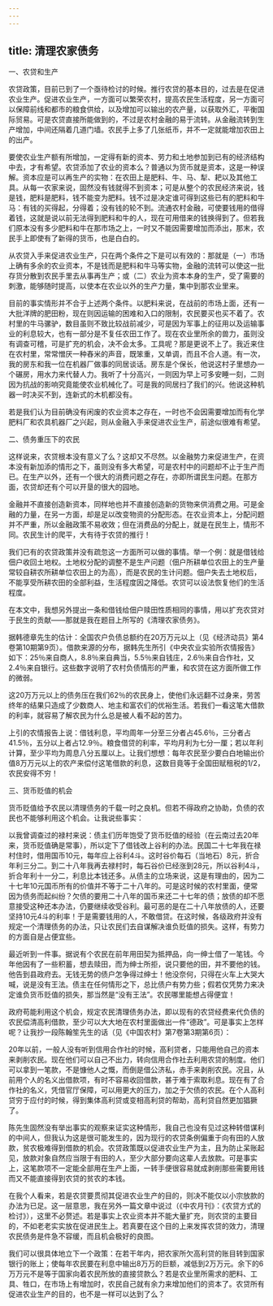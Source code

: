 ```yaml
---
---
---
```

title: 清理农家债务
---




一、农贷和生产

农贷政策，目前已到了一个亟待检讨的时候。推行农贷的基本目的，过去是在促进农业生产。促进农业生产，一方面可以繁荣农村，提高农民生活程度，另一方面可以保障前线和都市的粮食供给，以及增加可以输出的农产量，以获取外汇，平衡国际贸易。可是农贷直接所能做到的，不过是农村金融的易于流转。从金融流转到生产增加，中间还隔着几道门墙。农民手上多了几张纸币，并不一定就能增加农田上的出产。

要使农业生产额有所增加，一定得有新的资本、劳力和土地参加到已有的经济结构中去，才有希望。农贷添加了农业的资本么？普通以为货币就是资本，这是一种误解。资本应是可以再生产的实物：在农田上是肥料、牛、马、犁、耙以及其他工具。从每一农家来说，固然没有钱就得不到资本；可是从整个的农民经济来说，钱是钱，肥料是肥料，钱不能变为肥料。钱不过是决定谁可得到这些已有的肥料和牛马：有钱的买得起，分得着；没有钱的轮不到。流通农村金融，可使要钱用的借得着钱，这就是说以前无法得到肥料和牛的人，现在可用借来的钱换得到了。但若我们原本没有多少肥料和牛在那市场之上，一时又不能因需要增加而添出，那末，农民手上即使有了新得的货币，也是白白的。

从农贷入手来促进农业生产，只在两个条件之下是可以有效的：那就是（一）市场上确有多余的农业资本，不是钱而是肥料和牛马等实物，金融的流转可以使这一批存货分散到农民手里去从事再生产；或（二）农业为资本本身的生产，受了需要的刺激，能够随时提高，以使本在农业以外的生产力量，集中到那农业里来。

目前的事实情形并不合于上述两个条件。以肥料来说，在战前的市场上面，还有一大批洋牌的肥田粉，现在则因运输的困难和入口的限制，农民要买也买不着了。农村里的牛马骡驴，数目虽则不致比较战前减少，可是因为军事上的征用以及运输事业的利息较大，也有一部分是不复任农田工作了。现在农业里所余的兽力，虽则没有调查可稽，可是扩充的机会，决不会太多。工具呢？那是更说不上了。我近来住在农村里，常常憎厌一种舂米的声音，既笨重，又单调，而且不合人道。有一次，我的房东和我一位在机器厂做事的同居谈话。房东是个保长，他说这村子里想办一个碾房，用水力来代替人力。我听了十分高兴，一则因为早上可多安睡一刻，二则因为抗战的影响究竟能使农业机械化了。可是我的同居扫了我们的兴。他说这种机器一时决买不到，连新式的木机都没有。

若是我们认为目前确没有闲废的农业资本之存在，一时也不会因需要增加而有化学肥料厂和农具机器厂之兴起，则从金融入手来促进农业生产，前途似很难有希望。

二、债务重压下的农民

这样说来，农贷根本没有意义了么？这却又不尽然。以金融势力来促进生产，在资本没有新加添的情形之下，虽则没有多大希望，可是农村中的问题却不止于生产而已。在生产以外，还有一个很大的消费问题之存在，亦即所谓民生问题。在那方面，农贷却还有个可以开垦的很大的园地。

金融并不直接创造新资本，同样地也并不直接创造新的货物来供消费之用。可是金融的力量，在另一方面，却是足以改变物资的分配形态。在农业资本上，分配问题并不严重，所以金融政策不易收效；但在消费品的分配上，就是在民生上，情形不同。农民生计的爬平，大有待于农贷的推行！

我们已有的农贷政策并没有疏忽这一方面所可以做的事情。举一个例：就是借钱给佃户收回土地权。土地权分配的调整不是生产问题（佃户所耕单位农田上的生产量常较自耕农所耕单位农田上的为高），而是农民的生计问题。佃户失去土地权后，不能享受所耕农田的全部利益，生活程度因之降低。农贷可以设法恢复他们的生活程度。

在本文中，我想另外提出一条和借钱给佃户赎田性质相同的事情，用以扩充农贷对于民生的贡献——那就是我在题目上所写的《清理农家债务》。

据韩德章先生的估计：全国农户负债总额约在20万万元以上（见《经济动员》第4卷第10期第9页）。借款来源的分布，据韩先生所引《中央农业实验所农情报告》如下：25％来自商人，8.8％来自典当，5.5％来自钱庄，2.6％来自合作社，又2.4％来自银行。这些数字说明了农村负债情形的严重，和农贷在这方面所做工作的微弱。

这20万万元以上的债务压在我们62％的农民身上，使他们永远翻不过身来，劳苦终年的结果只造成了少数商人、地主和富农们的优裕生活。若我们一看这笔大借款的利率，就容易了解农民为什么总是被人看不起的苦力。

上引的农情报告上说：借钱利息，平均周年一分至三分者占45.6％，三分者占41.5％，五分以上者占12.9％。粮食借贷的利率，平均月利为七分一厘；若以年利计算，至少平均为周息八分五厘以上。让我们想想：每年农民至少要白白地输出价值8万万元以上的农产来偿付这笔借款的利息，这数目竟等于全国田赋租税的1/2，农民安得不穷！

三、货币贬值的机会

货币贬值给予农民以清理债务的千载一时之良机。但若不得政府之协助，负债的农民也不能够利用这个机会。让我说些事实：

以我曾调查过的禄村来说：债主们历年饱受了货币贬值的经验（在云南过去20年来，货币贬值确是常事），所以定下了借钱改上谷利的办法。民国二十七年我在禄村住时，借用国币10元，每年应上谷利4斗。这时谷价每石（当地石）8元，折合年利三分二。到二十八年我再去禄村时，每石谷价已经涨到28元，所以谷利4斗，折合年利十一分二，利息比本钱还多。从债主的立场来说，这是有理由的，因为二十七年10元国币所有的价值并不等于二十八年的。可是这时候的农村里面，便常因为债务而起纠纷？欠债的要用二十八年的国币来还二十七年的债；放债的却不愿意接受这种还本办法，仍要继续收受谷利。最可恶的是在二十八年放债的人，还要坚持10元4斗的利率！于是需要钱用的人，不敢借贷。在这时候，各级政府并没有规定一个清理债务的办法，只让农民们去自谋解决谁负贬值的损失。这样，有势力的方面自是占便宜些。

最近听到一件事。据说有个农民在前年用田契为抵押品，向一绅士借了一笔钱。今年他因有了一些积蓄，想去赎田，而为绅士所拒，说只要他的田，并不要他的钱。他告到县政府去。无钱无势的债户怎争得过绅士！他没奈何，只得在火车上大哭大喊，说是没有王法。债主在任何情形之下，总比债户有势力些；假若仅凭势力来决定谁负货币贬值的损失，那当然是“没有王法”。农民哪里能想占得便宜！

政府苟能利用这个机会，规定农民清理债务办法，即以现有的农贷经费来代负债的农民偿清高利借款，至少可以大大地在农村里面做出一件“德政”。可是事实上怎样呢？让我抄一段陈翰笙先生的话（见《中国农村》第7卷第3期第6页）：

20年以前，一般人没有听到信用合作社的时候，高利贷者，只能用他自己的资本来剥削农民。现在他们可以自己不出力，转向信用合作社去利用农贷的制度。他们可以拿到一笔款，不是慷他人之慨，而倒是借公济私，赤手来剥削农民。况且，从前用个人的名义出借款项，有时不容易收回借款，甚于难于索取利息。现在有了合作社的名义，凭借官厅保障，可以用更大的压力，加之于欠债的农民。在个人高利贷穷于应付的时候，得到集体高利贷或变相高利贷的帮助，高利贷自然更加猖獗了。

陈先生固然没有举出事实的观察来证实这种情形，我自己也没有见过这种转借谋利的中间人，但我认为这是很可能发生的，因为现行的农贷条例偏重于向有田的人放款，贫农极难得到借款的机会。农贷政策既以促进农业生产为主，且为防止呆账起见，放款对象自然应当限于有田的人，至少大部分要向这辈人去放款。可是事实上，这笔款项不一定能全部用在生产上面，一转手便很容易就成剥削那些需要用钱而又不能直接得到农贷的贫农的本钱。

在我个人看来，若是农贷要贯彻其促进农业生产的目的，则决不能仅以小宗放款的办法为已足。这一层意思，我在另外一篇文章中说过（《中农月刊》：《农贷方式的检讨》），这里不必赘述。若是事实上农业资本并不能大量扩充，则农贷的主要目的，不如老老实实放在促进民生上。若真要在这个目的上来发挥农贷的效力，清理农民债务是件急不容缓，而且机会极好的良图。

我们可以很具体地立下一个政策：在若干年内，把农家所欠高利贷的账目转到国家银行的账上；使每年农民要在利息中输出8万万的巨额，减低到2万万元。余下的6万万元不是等于国家向着农民所放的直接贷款么？若是农业里所需求的肥料、工具、牲口，在市场上有增加时，农民自己就有余力来增加他们的资本了。农贷所有促进农业生产的目的，也不是一样可以达到了么？